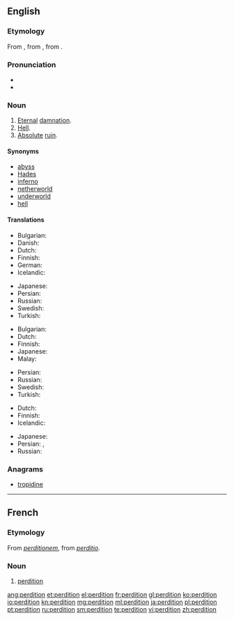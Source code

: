 ==English==

===Etymology===
From {{etyl|fro|en}} {{term|perdiciun|lang=fro}}, from {{etyl|LL.|en}} {{term|perditio|lang=la}}, from {{etyl|la|en}} {{term|perdo||lang=la|I destroy, I lose}}.

===Pronunciation===
* {{IPA|/pɜː(ɹ).ˈdɪ.ʃən/}}
* {{rhymes|ɪʃən}}

===Noun===
{{en-noun|-}}

# [[eternal|Eternal]] [[damnation]].
# [[hell|Hell]].
# [[absolute|Absolute]] [[ruin]].

====Synonyms====
* [[abyss]]
* [[Hades]]
* [[inferno]]
* [[netherworld]]
* [[underworld]]
* [[hell]]

====Translations====
{{trans-top|eternal damnation}}
* Bulgarian: {{t+|bg|ад|m|tr=ad}}
* Danish: {{t-|da|evig}} {{t-|da|fordømmelse}}
* Dutch: {{t+|nl|eeuwige}} {{t-|nl|verdoemenis}}
* Finnish: {{t-|fi|kadotus}}
* German: {{t+|de|ewige}} {{t-|de|Verdammnis|f}}
* Icelandic: {{t+|is|glötun|f}}
{{trans-mid}}
* Japanese: {{t-|ja|劫罰|tr=ごうばつ, gōbatsu|sc=Jpan}}
* Persian: {{t-|fa|نفرین ابدی|tr=nefrin-e abadi|sc=fa-Arab}}
* Russian: {{t+|ru|проклятие|tr=prokljátije|sc=Cyrl}}
* Swedish: {{t+|sv|evig}} {{t-|sv|fördömelse}}
* Turkish: {{t+|tr|cehennem}}
{{trans-bottom}}

{{trans-top|hell}}
* Bulgarian: {{t+|bg|ад|m|tr=ad}}
* Dutch: {{t+|nl|hel}}
* Finnish: {{t+|fi|helvetti}}
* Japanese: {{t+|ja|地獄|tr=jigoku|sc=Jpan}}
* Malay: {{t-|ms|neraka}}
{{trans-mid}}
* Persian: {{t+|fa|دوزخ|tr=duzakh}}
* Russian: {{t+|ru|геенна|f|tr=gejénna}}
* Swedish: {{t+|sv|helvete}}
* Turkish: {{t+|tr|cehennem}}
{{trans-bottom}}

{{trans-top|absolute ruin}}
* Dutch: {{t+|nl|verderf}}
* Finnish: {{t+|fi|tuho}}
* Icelandic: {{t+|is|glötun|f}}
{{trans-mid}}
* Japanese: {{t-|ja|衰滅|tr=すいめつ, suimetsu|sc=Jpan}}
* Persian: {{t+|fa|نابودی|tr=nabudi|sc=fa-Arab}}, {{t+|fa|دمار|tr=damar|sc=fa-Arab}}
* Russian: {{t+|ru|гибель|f|tr=gíbel’}}
{{trans-bottom}}

===Anagrams===
* [[tropidine#English|tropidine]]

----

==French==

===Etymology===
From {{etyl|LL.|fr}} ''[[perditionem]]'', from {{etyl|la|fr}} ''[[perditio]]''.

===Noun===
{{fr-noun|f}}

# [[#English|perdition]]

[[ang:perdition]]
[[et:perdition]]
[[el:perdition]]
[[fr:perdition]]
[[gl:perdition]]
[[ko:perdition]]
[[io:perdition]]
[[kn:perdition]]
[[mg:perdition]]
[[ml:perdition]]
[[ja:perdition]]
[[pl:perdition]]
[[pt:perdition]]
[[ru:perdition]]
[[sm:perdition]]
[[te:perdition]]
[[vi:perdition]]
[[zh:perdition]]